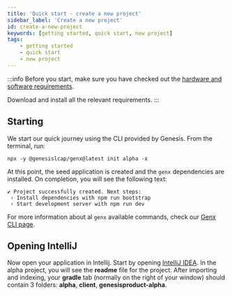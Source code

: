 ```yaml
---
title: 'Quick start - create a new project'
sidebar_label: 'Create a new project'
id: create-a-new-project
keywords: [getting started, quick start, new project]
tags:
    - getting started
    - quick start
    - new project
---
```


:::info
Before you start, make sure you have checked out the [hardware and software requirements](../../../getting-started/quick-start/hardware-and-software/).

Download and install all the relevant requirements.
:::

## Starting

We start our quick journey using the CLI provided by Genesis. From the terminal, run:

```shell title="Terminal"
npx -y @genesislcap/genx@latest init alpha -x
```
<!-- NO EDIT (NEXT 4 LINES) -->

<InsecureFlag />

At this point, the seed application is created and the `genx` dependencies are installed. On completion, you will see the following text:

```shell title="Terminal"
✔ Project successfully created. Next steps:
 › Install dependencies with npm run bootstrap
 › Start development server with npm run dev
```

For more information about al `genx` available commands, check our [Genx CLI page](../../../operations/commands/genx-CLI/).

## Opening IntelliJ

Now open your application in Intellij. Start by opening [IntelliJ IDEA](https://www.jetbrains.com/idea/). In the alpha project, you will see the **readme** file for the project. After importing and indexing, your **gradle** tab (normally on the right of your window) should contain 3 folders: **alpha**, **client**, **genesisproduct-alpha**.
